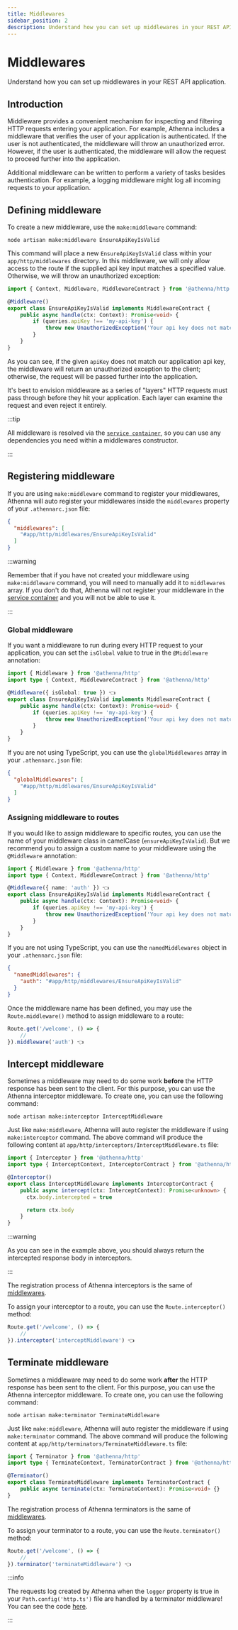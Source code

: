 ```yaml
---
title: Middlewares
sidebar_position: 2
description: Understand how you can set up middlewares in your REST API application.
---
```


# Middlewares

Understand how you can set up middlewares in your REST
API application.

## Introduction

Middleware provides a convenient mechanism for inspecting
and filtering HTTP requests entering your application.
For example, Athenna includes a middleware that verifies
the user of your application is authenticated. If the user
is not authenticated, the middleware will throw an
unauthorized error. However, if the user is authenticated,
the middleware will allow the request to proceed further
into the application.

Additional middleware can be written to perform a variety
of tasks besides authentication. For example, a logging
middleware might log all incoming requests to your
application.

## Defining middleware

To create a new middleware, use the `make:middleware`
command:

```shell
node artisan make:middleware EnsureApiKeyIsValid
```

This command will place a new `EnsureApiKeyIsValid` class
within your `app/http/middlewares` directory. In this
middleware, we will only allow access to the route if the
supplied api key input matches a specified value. Otherwise,
we will throw an unauthorized exception:

```typescript
import { Context, Middleware, MiddlewareContract } from '@athenna/http'

@Middleware()
export class EnsureApiKeyIsValid implements MiddlewareContract {
    public async handle(ctx: Context): Promise<void> {
        if (queries.apiKey !== 'my-api-key') {
            throw new UnauthorizedException('Your api key does not match with application api key.')
        }
    }
}
```

As you can see, if the given `apiKey` does not match our
application api key, the middleware will return an
unauthorized exception to the client; otherwise, the
request will be passed further into the application.

It's best to envision middleware as a series of "layers"
HTTP requests must pass through before they hit your
application. Each layer can examine the request and even
reject it entirely.

:::tip

All middleware is resolved via the [`service container`](/docs/architecture-concepts/container),
so you can use any dependencies you need within a
middlewares constructor.

:::

## Registering middleware

If you are using `make:middleware` command to register your
middlewares, Athenna will auto register your middlewares
inside the `middlewares` property of your `.athennarc.json`
file:

```json
{
  "middlewares": [
    "#app/http/middlewares/EnsureApiKeyIsValid"
  ]
}
```

:::warning

Remember that if you have not created your middleware using
`make:middleware` command, you will need to manually add it
to `middlewares` array. If you don't do that, Athenna will
not register your middleware in the [service container](/docs/architecture-concepts/service-container)
and you will not be able to use it.

:::

### Global middleware

If you want a middleware to run during every HTTP request
to your application, you can set the `isGlobal` value to
true in the `@Middleware` annotation:

```typescript
import { Middleware } from '@athenna/http'
import type { Context, MiddlewareContract } from '@athenna/http'

@Middleware({ isGlobal: true }) 👈
export class EnsureApiKeyIsValid implements MiddlewareContract {
    public async handle(ctx: Context): Promise<void> {
        if (queries.apiKey !== 'my-api-key') {
            throw new UnauthorizedException('Your api key does not match with application api key.')
        }
    }
}
```

If you are not using TypeScript, you can use the
`globalMiddlewares` array in your `.athennarc.json` file:

```json
{
  "globalMiddlewares": [
    "#app/http/middlewares/EnsureApiKeyIsValid"
  ]
}
```

### Assigning middleware to routes

If you would like to assign middleware to specific routes,
you can use the name of your middleware class in camelCase
(`ensureApiKeyIsValid`). But we recommend you to assign a
custom name to your middleware using the `@Middleware`
annotation:

```typescript
import { Middleware } from '@athenna/http'
import type { Context, MiddlewareContract } from '@athenna/http'

@Middleware({ name: 'auth' }) 👈
export class EnsureApiKeyIsValid implements MiddlewareContract {
    public async handle(ctx: Context): Promise<void> {
        if (queries.apiKey !== 'my-api-key') {
            throw new UnauthorizedException('Your api key does not match with application api key.')
        }
    }
}
```

If you are not using TypeScript, you can use the
`namedMiddlewares` object in your `.athennarc.json` file:

```json
{
  "namedMiddlewares": {
    "auth": "#app/http/middlewares/EnsureApiKeyIsValid"
  }
}
```

Once the middleware name has been defined, you may use the
`Route.middleware()` method to assign middleware to a route:

```typescript
Route.get('/welcome', () => {
    //
}).middleware('auth') 👈
```

## Intercept middleware

Sometimes a middleware may need to do some work **before**
the HTTP response has been sent to the client. For this
 purpose, you can use the Athenna interceptor middleware.
To create one, you can use the following command:

```shell
node artisan make:interceptor InterceptMiddleware
```

Just like `make:middleware`, Athenna will auto register the
middleware if using `make:interceptor` command. The above
command will produce the following content at
`app/http/interceptors/InterceptMiddleware.ts` file:

```typescript
import { Interceptor } from '@athenna/http'
import type { InterceptContext, InterceptorContract } from '@athenna/http'

@Interceptor()
export class InterceptMiddleware implements InterceptorContract {
    public async intercept(ctx: InterceptContext): Promise<unknown> {
      ctx.body.intercepted = true

      return ctx.body
    }
}
```

:::warning

As you can see in the example above, you should always
return the intercepted response body in interceptors.

:::

The registration process of Athenna interceptors is the
same of [middlewares](/docs/rest-api-application/middlewares#registering-middleware).

To assign your interceptor to a route, you can use the
`Route.interceptor()` method:

```typescript
Route.get('/welcome', () => {
    //
}).interceptor('interceptMiddleware') 👈
```

## Terminate middleware

Sometimes a middleware may need to do some work **after**
the HTTP response has been sent to the client. For this
 purpose, you can use the Athenna interceptor middleware.
To create one, you can use the following command:

```shell
node artisan make:terminator TerminateMiddleware
```

Just like `make:middleware`, Athenna will auto register the
middleware if using `make:terminator` command. The above
command will produce the following content at
`app/http/terminators/TerminateMiddleware.ts` file:

```typescript
import { Terminator } from '@athenna/http'
import type { TerminateContext, TerminatorContract } from '@athenna/http'

@Terminator()
export class TerminateMiddleware implements TerminatorContract {
    public async terminate(ctx: TerminateContext): Promise<void> {}
}
```

The registration process of Athenna terminators is the
same of [middlewares](/docs/rest-api-application/middlewares#registering-middleware).

To assign your terminator to a route, you can use the
`Route.terminator()` method:

```typescript
Route.get('/welcome', () => {
    //
}).terminator('terminateMiddleware') 👈
```

:::info

The requests log created by Athenna when the `logger`
property is true in your `Path.config('http.ts')` file are 
handled by a terminator middleware! You can see the code 
[here](https://github.com/AthennaIO/Http/blob/develop/src/kernels/HttpKernel.ts#L93).

:::
